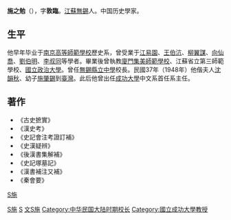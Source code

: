 '''施之勉'''（{{bd|1891年||1990年|}}），字'''敦臨'''。[[江蘇|江蘇]][[無錫|無錫]]人。中国历史學家。

==生平==
他早年毕业于[[南京高等師範學校|南京高等師範學校]]歷史系，曾受業于[[江易園|江易園]]、[[王伯沆|王伯沆]]、[[柳翼謀|柳翼謀]]、[[向仙喬|向仙喬]]、[[劉伯明_(哲學家)|劉伯明]]、[[李叔同|李叔同]]等學者。畢業後曾執教[[廈門|廈門]][[集美師範學校|集美師範學校]]、江蘇省立第三師範學校、[[國立政治大學|國立政治大學]]。曾任[[無錫縣立中學|無錫縣立中學]]校長。民國37年（1948年）他偕夫人[[沈韻秋|沈韻秋]]、幼子[[施肇錫|施肇錫]]到[[臺灣|臺灣]]。此后他曾出任[[成功大學|成功大學]]中文系首任系主任。

==著作==
*《古史摭實》
*《漢史考》
*《史記會注考證訂補》
*《史漢疑辨》
*《後漢書集解補》
*《史記塚墓記》
*《漢書補注又補》
*《秦會要》

{{DEFAULTSORT:Shi施}}
[[分類:無錫人|S施]]
[[Category:中華民國歷史學家|S施]]
[[Category:國立政治大學教授|S]]
[[Category:南京高等師範學校校友|文S施]]
[[Category:中华民国大陆时期校长|Category:中华民国大陆时期校长]]
[[Category:國立成功大學教授|Category:國立成功大學教授]]